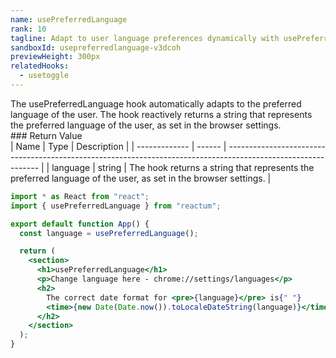 ```yaml
---
name: usePreferredLanguage
rank: 10
tagline: Adapt to user language preferences dynamically with usePreferredLanguage.
sandboxId: usepreferredlanguage-v3dcoh
previewHeight: 300px
relatedHooks:
  - usetoggle
---
```



<HookDescription name={frontmatter.name}>
  The usePreferredLanguage hook automatically adapts to the preferred language
  of the user. The hook reactively returns a string that represents the
  preferred language of the user, as set in the browser settings.
</HookDescription>

<div class="reference">
  ### Return Value

  <div class="table-container">
  | Name          | Type   | Description                                                                                                   |
  | ------------- | ------ | ------------------------------------------------------------------------------------------------------------- |
  | language | string | The hook returns a string that represents the preferred language of the user, as set in the browser settings. |
  </div>
</div>

<CodePreview
  sandboxId={frontmatter.sandboxId}
  previewHeight={frontmatter.previewHeight}
/>

<StaticCodeContainer>

```jsx
import * as React from "react";
import { usePreferredLanguage } from "reactum";

export default function App() {
  const language = usePreferredLanguage();

  return (
    <section>
      <h1>usePreferredLanguage</h1>
      <p>Change language here - chrome://settings/languages</p>
      <h2>
        The correct date format for <pre>{language}</pre> is{" "}
        <time>{new Date(Date.now()).toLocaleDateString(language)}</time>
      </h2>
    </section>
  );
}
```

</StaticCodeContainer>
